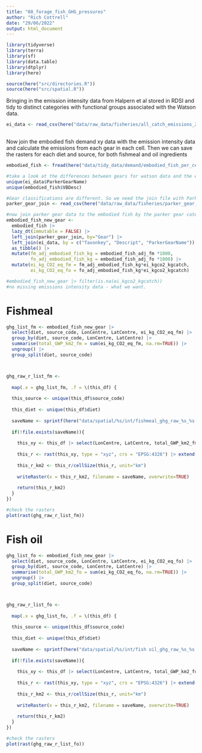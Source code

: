 ```yaml
---
title: "08_forage_fish_GHG_pressures"
author: "Rich Cottrell"
date: "29/06/2022"
output: html_document
---
```


```r
library(tidyverse)
library(terra)
library(sf)
library(data.table)
library(dtplyr)
library(here)

source(here("src/directories.R"))
source(here("src/spatial.R"))


```

Bringing in the emission intensity data from Halpern et al stored in RDSI and tidy to distinct categories with functional groups associated with the Watson data.
```r

ei_data <- read_csv(here("data/raw_data/fisheries/all_catch_emissions_2017.csv"))
  

```

Now join the embodied fish demand xy data with the emission intensity data and calculate the emissions from each gear in each cell. Then we can save the rasters for each diet and source, for both fishmeal and oil ingredients

```r
embodied_fish <- fread(here("data/tidy_data/demand/embodied_fish_per_cell.csv"))

#take a look at the differences between gears for watson data and the ei data 
unique(ei_data$ParkerGearName)
unique(embodied_fish$VBDesc)

#Gear classifications are different. So we need the join file with Parker Data created in Halpern et al food systems project
parker_gear_join <- read_csv(here("data/raw_data/fisheries/parker_gear_join.csv"))

#now join parker gear data to the embodied fish by the parker gear categories, species and description from watson. Adjust the emissions intensities to reflect per tonne pressures
embodied_fish_new_gear <- 
  embodied_fish |> 
  lazy_dt(immutable = FALSE) |> 
  left_join(parker_gear_join, by="Gear") |> 
  left_join(ei_data, by = c("Taxonkey", "Descript", "ParkerGearName")) |> 
  as_tibble() |> 
  mutate(fm_adj_embodied_fish_kg = embodied_fish_adj_fm *1000,
         fo_adj_embodied_fish_kg = embodied_fish_adj_fo *1000) |> 
  mutate(ei_kg_CO2_eq_fm = fm_adj_embodied_fish_kg*ei_kgco2_kgcatch,
         ei_kg_CO2_eq_fo = fo_adj_embodied_fish_kg*ei_kgco2_kgcatch)

#embodied_fish_new_gear |> filter(is.na(ei_kgco2_kgcatch))
#no missing emissions intensity data - what we want.

```


# Fishmeal
```r

ghg_list_fm <- embodied_fish_new_gear |> 
  select(diet, source_code, LonCentre, LatCentre, ei_kg_CO2_eq_fm) |> 
  group_by(diet, source_code, LonCentre, LatCentre) |> 
  summarise(total_GWP_km2_fm = sum(ei_kg_CO2_eq_fm, na.rm=TRUE)) |> 
  ungroup() |> 
  group_split(diet, source_code)



ghg_raw_r_list_fm <- 
  
  map(.x = ghg_list_fm, .f = \(this_df) {
  
  this_source <- unique(this_df$source_code)
  
  this_diet <- unique(this_df$diet)
  
  saveName <- sprintf(here("data/spatial/%s/int/fishmeal_ghg_raw_%s_%s.tif"), this_diet, this_diet, this_source)
  
  if(!file.exists(saveName)){
    
    this_xy <- this_df |> select(LonCentre, LatCentre, total_GWP_km2_fm)
    
    this_r <- rast(this_xy, type = "xyz", crs = "EPSG:4326") |> extend(ext(rast(res=0.5)))
    
    this_r_km2 <- this_r/cellSize(this_r, unit="km")
    
    writeRaster(x = this_r_km2, filename = saveName, overwrite=TRUE)
    
    return(this_r_km2)
  }
})

#check the rasters
plot(rast(ghg_raw_r_list_fm))

```

# Fish oil

```r

ghg_list_fo <- embodied_fish_new_gear |> 
  select(diet, source_code, LonCentre, LatCentre, ei_kg_CO2_eq_fo) |> 
  group_by(diet, source_code, LonCentre, LatCentre) |> 
  summarise(total_GWP_km2_fo = sum(ei_kg_CO2_eq_fo, na.rm=TRUE)) |> 
  ungroup() |> 
  group_split(diet, source_code)



ghg_raw_r_list_fo <- 
  
  map(.x = ghg_list_fo, .f = \(this_df) {
  
  this_source <- unique(this_df$source_code)
  
  this_diet <- unique(this_df$diet)
  
  saveName <- sprintf(here("data/spatial/%s/int/fish oil_ghg_raw_%s_%s.tif"), this_diet, this_diet, this_source)
  
  if(!file.exists(saveName)){
    
    this_xy <- this_df |> select(LonCentre, LatCentre, total_GWP_km2_fo)
    
    this_r <- rast(this_xy, type = "xyz", crs = "EPSG:4326") |> extend(ext(rast(res=0.5)))
    
    this_r_km2 <- this_r/cellSize(this_r, unit="km")
    
    writeRaster(x = this_r_km2, filename = saveName, overwrite=TRUE)
    
    return(this_r_km2)
  }
})

#check the rasters
plot(rast(ghg_raw_r_list_fo))


```

